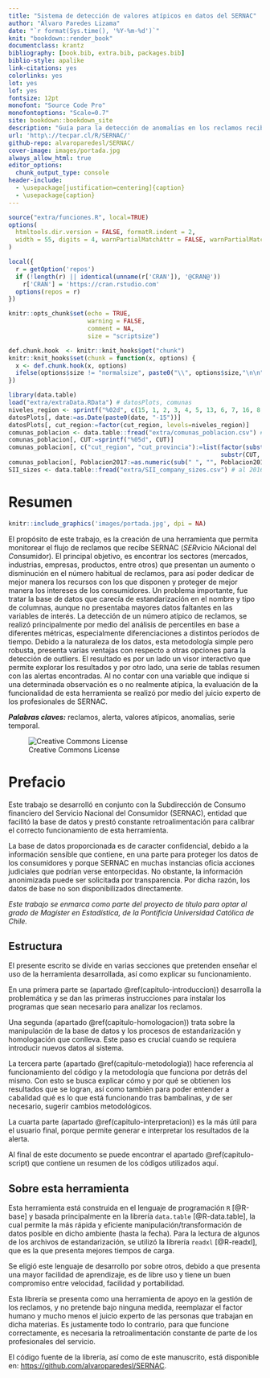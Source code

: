 ```yaml
--- 
title: "Sistema de detección de valores atípicos en datos del SERNAC"
author: "Álvaro Paredes Lizama"
date: "`r format(Sys.time(), '%Y-%m-%d')`"
knit: "bookdown::render_book"
documentclass: krantz
bibliography: [book.bib, extra.bib, packages.bib]
biblio-style: apalike
link-citations: yes
colorlinks: yes
lot: yes
lof: yes
fontsize: 12pt
monofont: "Source Code Pro"
monofontoptions: "Scale=0.7"
site: bookdown::bookdown_site
description: "Guía para la detección de anomalías en los reclamos recibidos por SERNAC, por medio de una librería para R."
url: 'http\://tecpar.cl/R/SERNAC/'
github-repo: alvaroparedesl/SERNAC/
cover-image: images/portada.jpg
always_allow_html: true
editor_options: 
  chunk_output_type: console
header-include:
  - \usepackage[justification=centering]{caption}
  - \usepackage{caption}
---
```


```r
source("extra/funciones.R", local=TRUE)
options(
  htmltools.dir.version = FALSE, formatR.indent = 2,
  width = 55, digits = 4, warnPartialMatchAttr = FALSE, warnPartialMatchDollar = FALSE
)

local({
  r = getOption('repos')
  if (!length(r) || identical(unname(r['CRAN']), '@CRAN@'))
    r['CRAN'] = 'https://cran.rstudio.com' 
  options(repos = r)
})

knitr::opts_chunk$set(echo = TRUE,
                      warning = FALSE,
                      comment = NA,
                      size = "scriptsize")

def.chunk.hook  <- knitr::knit_hooks$get("chunk") 
knitr::knit_hooks$set(chunk = function(x, options) {
  x <- def.chunk.hook(x, options)
  ifelse(options$size != "normalsize", paste0("\\", options$size,"\n\n", x, "\n\n \\normalsize"), x)
})

library(data.table)
load("extra/extraData.RData") # datosPlots, comunas
niveles_region <- sprintf("%02d", c(15, 1, 2, 3, 4, 5, 13, 6, 7, 16, 8, 9, 14, 10, 11, 12))
datosPlots[, date:=as.Date(paste0(date, "-15"))]
datosPlots[, cut_region:=factor(cut_region, levels=niveles_region)]
comunas_poblacion <- data.table::fread("extra/comunas_poblacion.csv") # al 2017, wiki
comunas_poblacion[, CUT:=sprintf("%05d", CUT)]
comunas_poblacion[, c("cut_region", "cut_provincia"):=list(factor(substr(CUT, 1, 2), levels=niveles_region), 
                                                           substr(CUT, 1, 3))]
comunas_poblacion[, Poblacion2017:=as.numeric(sub(" ", "", Poblacion2017))]
SII_sizes <- data.table::fread("extra/SII_company_sizes.csv") # al 2016 (año 2015), sII
```

# Resumen {-}

```r
knitr::include_graphics('images/portada.jpg', dpi = NA)
```

El propósito de este trabajo, es la creación de una herramienta que permita monitorear el flujo de reclamos que recibe SERNAC (*SER*vicio *NA*cional del *C*onsumidor). El principal objetivo, es encontrar los sectores (mercados, industrias, empresas, productos, entre otros) que presentan un aumento o disminución en el número habitual de reclamos, para así poder dedicar de mejor manera los recursos con los que disponen y proteger de mejor manera los intereses de los consumidores. Un problema importante, fue tratar la base de datos que carecía de estandarización en el nombre y tipo de columnas, aunque no presentaba mayores datos faltantes en las variables de interés. La detección de un número atípico de reclamos, se realizó principalmente por medio del análisis de percentiles en base a diferentes métricas, especialmente diferenciaciones a distintos períodos de tiempo. Debido a la naturaleza de los datos, esta metodología simple pero robusta, presenta varias ventajas con respecto a otras opciones para la detección de outliers. El resultado es por un lado un visor interactivo que permite explorar los resultados y por otro lado, una serie de tablas resumen con las alertas encontradas. Al no contar con una variable que indique si una determinada observación es o no realmente atípica, la evaluación de la funcionalidad de esta herramienta se realizó por medio del juicio experto de los profesionales de SERNAC.

***Palabras claves:*** reclamos, alerta, valores atípicos, anomalías, serie temporal.

![Creative Commons License](images/by-nc-sa.png)

# Prefacio {-}

<!-- ::: {.rmdcaution .caution data-latex="{caution}"} -->
<!-- Este documento aún está en etapa de borrador. -->
<!-- ::: -->

Este trabajo se desarrolló en conjunto con la Subdirección de Consumo financiero del Servicio Nacional del Consumidor (SERNAC), entidad que facilitó la base de datos y prestó constante retroalimentación para calibrar el correcto funcionamiento de esta herramienta.

La base de datos proporcionada es de caracter confidencial, debido a la información sensible que contiene, en una parte para proteger los datos de los consumidores y porque SERNAC en muchas instancias oficia acciones judiciales que podrían verse entorpecidas. No obstante, la información anonimizada puede ser solicitada por transparencia. Por dicha razón, los datos de base no son disponibilizados directamente.

*Este trabajo se enmarca como parte del proyecto de título para optar al grado de Magíster en Estadística, de la Pontificia Universidad Católica de Chile.*


## Estructura {-}

El presente escrito se divide en varias secciones que pretenden enseñar el uso de la herramienta desarrollada, así como explicar su funcionamiento. 

En una primera parte se (apartado \@ref(capitulo-introduccion)) desarrolla la problemática y se dan las primeras instrucciones para instalar los programas que sean necesario para analizar los reclamos.

Una segunda (apartado \@ref(capitulo-homologacion)) trata sobre la manipulación de la base de datos y los procesos de estandarización y homologación que conlleva. Este paso es crucial cuando se requiera introducir nuevos datos al sistema.

La tercera parte (apartado \@ref(capitulo-metodologia)) hace referencia al funcionamiento del código y la metodología que funciona por detrás del mismo. Con esto se busca explicar cómo y por qué se obtienen los resultados que se logran, así como también para poder entender a cabalidad qué es lo que está funcionando tras bambalinas, y de ser necesario, sugerir cambios metodológicos.

La cuarta parte (apartado \@ref(capitulo-interpretacion)) es la más útil para el usuario final, porque permite generar e interpretar los resultados de la alerta.

Al final de este documento se puede encontrar el apartado \@ref(capitulo-script) que contiene un resumen de los códigos utilizados aquí.


## Sobre esta herramienta {-}

Esta herramienta está construida en el lenguaje de programación `R` [@R-base] y basada principalmente en la librería `data.table` [@R-data.table], la cual permite la más rápida y eficiente manipulación/transformación de datos posible en dicho ambiente (hasta la fecha). Para la lectura de algunos de los archivos de estandarización, se utilizó la librería `readxl` [@R-readxl], que es la que presenta mejores tiempos de carga.

Se eligió este lenguaje de desarrollo por sobre otros, debido a que presenta una mayor facilidad de aprendizaje, es de libre uso y tiene un buen compromiso entre velocidad, facilidad y portabilidad.

Esta librería se presenta como una herramienta de apoyo en la gestión de los reclamos, y no pretende bajo ninguna medida, reemplazar el factor humano y mucho menos el juicio experto de las personas que trabajan en dicha materias. Es justamente todo lo contrario, para que funcione correctamente, es necesaria la retroalimentación constante de parte de los profesionales del servicio.

El código fuente de la librería, así como de este manuscrito, está disponible en: <https://github.com/alvaroparedesl/SERNAC>.


